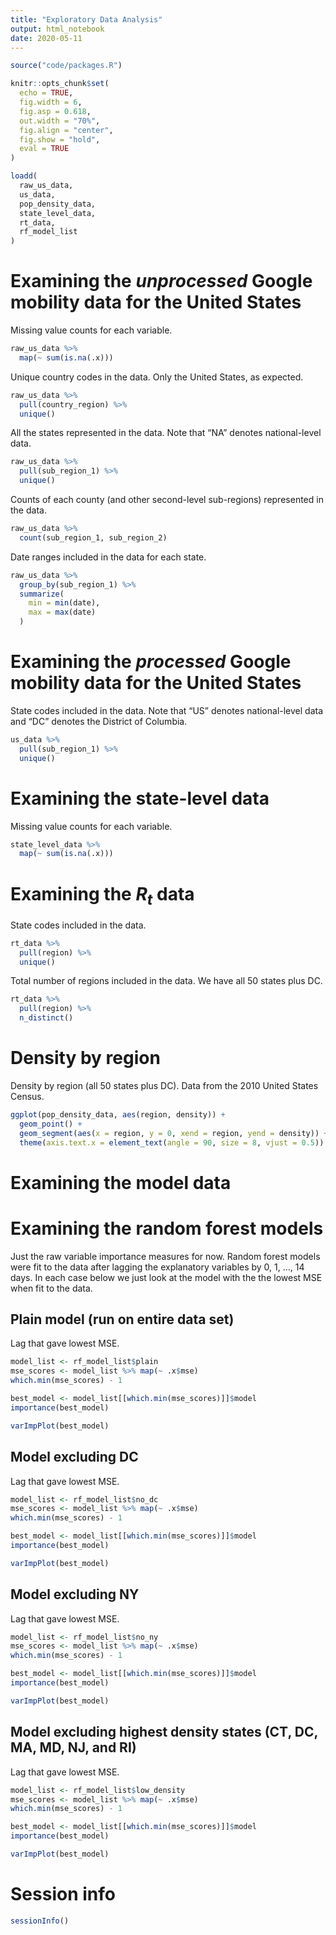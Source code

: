 ```yaml
---
title: "Exploratory Data Analysis"
output: html_notebook
date: 2020-05-11
---
```


```r
source("code/packages.R")

knitr::opts_chunk$set(
  echo = TRUE,
  fig.width = 6,
  fig.asp = 0.618,
  out.width = "70%",
  fig.align = "center",
  fig.show = "hold",
  eval = TRUE
)

loadd(
  raw_us_data,
  us_data,
  pop_density_data,
  state_level_data,
  rt_data,
  rf_model_list
)
```

# Examining the *unprocessed* Google mobility data for the United States

Missing value counts for each variable.
```r
raw_us_data %>%
  map(~ sum(is.na(.x)))
```

Unique country codes in the data. Only the United States, as expected.
```r
raw_us_data %>%
  pull(country_region) %>%
  unique()
```

All the states represented in the data. Note that "NA" denotes national-level
data.
```r
raw_us_data %>%
  pull(sub_region_1) %>%
  unique()
```

Counts of each county (and other second-level sub-regions) represented in the
data.
```r
raw_us_data %>%
  count(sub_region_1, sub_region_2)
```

Date ranges included in the data for each state.
```r
raw_us_data %>%
  group_by(sub_region_1) %>%
  summarize(
    min = min(date),
    max = max(date)
  )
```

# Examining the *processed* Google mobility data for the United States

State codes included in the data. Note that "US" denotes national-level data and
"DC" denotes the District of Columbia.
```r
us_data %>%
  pull(sub_region_1) %>%
  unique()
```

# Examining the state-level data

Missing value counts for each variable.
```r
state_level_data %>%
  map(~ sum(is.na(.x)))
```

# Examining the $R_t$ data

State codes included in the data.
```r
rt_data %>%
  pull(region) %>%
  unique()
```

Total number of regions included in the data. We have all 50 states plus DC.
```r
rt_data %>%
  pull(region) %>%
  n_distinct()
```

# Density by region

Density by region (all 50 states plus DC). Data from the 2010 United States
Census.
```r
ggplot(pop_density_data, aes(region, density)) +
  geom_point() +
  geom_segment(aes(x = region, y = 0, xend = region, yend = density)) +
  theme(axis.text.x = element_text(angle = 90, size = 8, vjust = 0.5))
```

# Examining the model data

<!-- TODO -->

# Examining the random forest models

Just the raw variable importance measures for now. Random forest models were fit
to the data after lagging the explanatory variables by 0, 1, ..., 14 days. In
each case below we just look at the model with the the lowest MSE when fit to
the data.

## Plain model (run on entire data set)

Lag that gave lowest MSE.
```r
model_list <- rf_model_list$plain
mse_scores <- model_list %>% map(~ .x$mse)
which.min(mse_scores) - 1
```

```r
best_model <- model_list[[which.min(mse_scores)]]$model
importance(best_model)
```

```r
varImpPlot(best_model)
```

## Model excluding DC

Lag that gave lowest MSE.
```r
model_list <- rf_model_list$no_dc
mse_scores <- model_list %>% map(~ .x$mse)
which.min(mse_scores) - 1
```

```r
best_model <- model_list[[which.min(mse_scores)]]$model
importance(best_model)
```

```r
varImpPlot(best_model)
```

## Model excluding NY

Lag that gave lowest MSE.
```r
model_list <- rf_model_list$no_ny
mse_scores <- model_list %>% map(~ .x$mse)
which.min(mse_scores) - 1
```

```r
best_model <- model_list[[which.min(mse_scores)]]$model
importance(best_model)
```

```r
varImpPlot(best_model)
```

## Model excluding highest density states (CT, DC, MA, MD, NJ, and RI)

Lag that gave lowest MSE.
```r
model_list <- rf_model_list$low_density
mse_scores <- model_list %>% map(~ .x$mse)
which.min(mse_scores) - 1
```

```r
best_model <- model_list[[which.min(mse_scores)]]$model
importance(best_model)
```

```r
varImpPlot(best_model)
```

# Session info

```r
sessionInfo()
```

